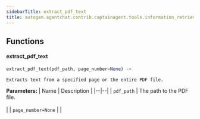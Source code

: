 ```yaml
---
sidebarTitle: extract_pdf_text
title: autogen.agentchat.contrib.captainagent.tools.information_retrieval.extract_pdf_text
---
```


## Functions

<code class="doc-symbol doc-symbol-heading doc-symbol-function"></code>
#### extract_pdf_text
<a href="#autogen.agentchat.contrib.captainagent.tools.information_retrieval.extract_pdf_text..extract_pdf_text" class="headerlink" title="Permanent link"></a>

```python
extract_pdf_text(pdf_path, page_number=None) -> 
```

    Extracts text from a specified page or the entire PDF file.

<b>Parameters:</b>
| Name | Description |
|--|--|
| `pdf_path` | The path to the PDF file.<br/><br/> |
| `page_number=None` |  |

<br />